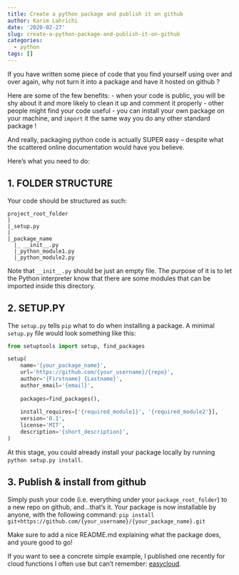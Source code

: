 ```yaml
---
title: Create a python package and publish it on github
author: Karim Lahrichi
date: '2020-02-27'
slug: create-a-python-package-and-publish-it-on-github
categories:
  - python
tags: []
---
```


If you have written some piece of code that you find yourself using over and over again, why not turn it into a package and have it hosted on github ?

Here are some of the few benefits:
- when your code is public, you will be shy about it and more likely to clean it up and comment it properly
- other people might find your code useful
- you can install your own package on your machine, and `import` it the same way you do any other standard package !

And really, packaging python code is actually SUPER easy -- despite what the scattered online documentation would have you believe.

Here's what you need to do:

## 1. FOLDER STRUCTURE

Your code should be structured as such:

```
project_root_folder
|
|_setup.py
|
|_package_name
  |_ __init__.py
  |_python_module1.py
  |_python_module2.py
```

Note that `__init__.py` should be just an empty file. The purpose of it is to let the Python interpreter know that there are some modules that can be imported inside this directory.

## 2. SETUP.PY

The `setup.py` tells `pip` what to do when installing a package. A minimal `setup.py` file would look something like this:

```python
from setuptools import setup, find_packages

setup(
    name='{your_package_name}',
    url='https://github.com/{your_username}/{repo}',
    author='{Firstname} {Lastname}',
    author_email='{email}',
    
    packages=find_packages(),
    
    install_requires=['{required_module1}', '{required_module2'}],
    version='0.1',
    license='MIT',
    description='{short_description}',
)
```

At this stage, you could already install your package locally by running `python setup.py install`.

## 3. Publish & install from github

Simply push your code (i.e. everything under your `package_root_folder`) to a new repo on github, and...that's it. Your package is now installable by anyone, with the following command:
`pip install git+https://github.com/{your_username}/{your_package_name}.git`

Make sure to add a nice README.md explaining what the package does, and youre good to go!

If you want to see a concrete simple example, I published one recently for cloud functions I often use but can't remember: [easycloud](https://github.com/klahrich/easycloud).